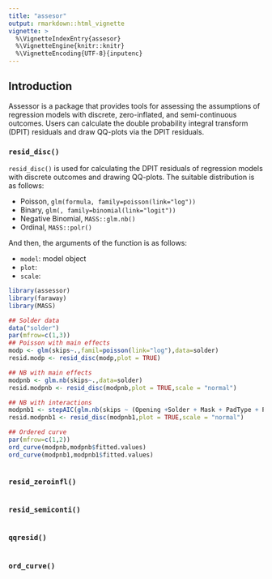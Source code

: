```yaml
---
title: "assesor"
output: rmarkdown::html_vignette
vignette: >
  %\VignetteIndexEntry{assesor}
  %\VignetteEngine{knitr::knitr}
  %\VignetteEncoding{UTF-8}{inputenc}
---
```


## Introduction
Assessor is a package that provides tools for assessing the assumptions of regression models with discrete, zero-inflated, and semi-continuous outcomes. Users can calculate the double probability integral transform (DPIT) residuals and draw QQ-plots via the DPIT residuals. 

### `resid_disc()`
`resid_disc()` is used for calculating the DPIT residuals of regression models with discrete outcomes and drawing QQ-plots. The suitable distribution is as follows: 

* Poisson, `glm(formula, family=poisson(link="log"))` 
* Binary, `glm(, family=binomial(link="logit"))` 
* Negative Binomial, `MASS::glm.nb()` 
* Ordinal, `MASS::polr()` 

And then, the arguments of the function is as follows:

* `model`: model object 
* `plot`:
* `scale`: 

```r
library(assessor)
library(faraway)
library(MASS)

## Solder data
data("solder")
par(mfrow=c(1,3))
## Poisson with main effects
modp <- glm(skips~.,famil=poisson(link="log"),data=solder)
resid.modp <- resid_disc(modp,plot = TRUE)

## NB with main effects
modpnb <- glm.nb(skips~.,data=solder)
resid.modpnb <- resid_disc(modpnb,plot = TRUE,scale = "normal")

## NB with interactions 
modpnb1 <- stepAIC(glm.nb(skips ~ (Opening +Solder + Mask + PadType + Panel)^2 , data=solder),trace = FALSE)
resid.modpnb1 <- resid_disc(modpnb1,plot = TRUE,scale = "normal")

## Ordered curve
par(mfrow=c(1,2))
ord_curve(modpnb,modpnb$fitted.values)
ord_curve(modpnb1,modpnb1$fitted.values)
```


```r

```

### `resid_zeroinfl()`
```r

```

### `resid_semiconti()`
```r

```


### `qqresid()`
```r

```

### `ord_curve()`
```r

```


